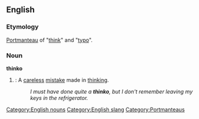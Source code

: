 ==English==

===Etymology===
[[Portmanteau]] of "[[think]]" and "[[typo]]".

===Noun===
[[Category:English nouns]]
'''thinko'''

# {{slang}}: A [[careless]] [[mistake]] made in [[thinking]].
#:''I must have done quite a '''thinko''', but I don't remember leaving my keys in the refrigerator.''

[[Category:English slang]]
[[Category:Portmanteaus]]